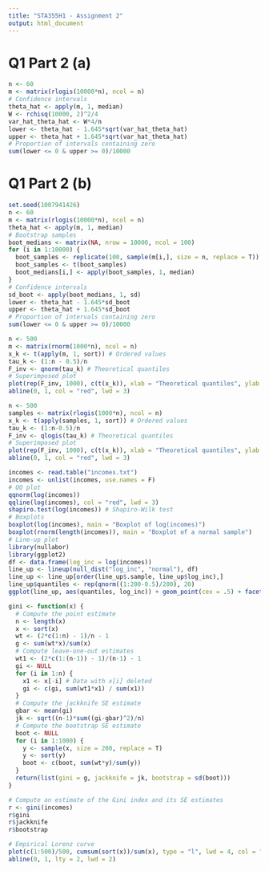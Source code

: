 ---
title: "STA355H1 - Assignment 2"
output: html_document
---

# Q1 Part 2 (a)

```{r}
n <- 60
m <- matrix(rlogis(10000*n), ncol = n)
# Confidence intervals
theta_hat <- apply(m, 1, median)
W <- rchisq(10000, 2)^2/4
var_hat_theta_hat <- W*4/n
lower <- theta_hat - 1.645*sqrt(var_hat_theta_hat)
upper <- theta_hat + 1.645*sqrt(var_hat_theta_hat)
# Proportion of intervals containing zero
sum(lower <= 0 & upper >= 0)/10000
```

# Q1 Part 2 (b)

```{r}
set.seed(1007941426)
n <- 60
m <- matrix(rlogis(10000*n), ncol = n)
theta_hat <- apply(m, 1, median)
# Bootstrap samples
boot_medians <- matrix(NA, nrow = 10000, ncol = 100)
for (i in 1:10000) {
  boot_samples <- replicate(100, sample(m[i,], size = n, replace = T))
  boot_samples <- t(boot_samples)
  boot_medians[i,] <- apply(boot_samples, 1, median)
}
# Confidence intervals
sd_boot <- apply(boot_medians, 1, sd)
lower <- theta_hat - 1.645*sd_boot
upper <- theta_hat + 1.645*sd_boot
# Proportion of intervals containing zero
sum(lower <= 0 & upper >= 0)/10000
```

```{r}
n <- 500
m <- matrix(rnorm(1000*n), ncol = n)
x_k <- t(apply(m, 1, sort)) # Ordered values
tau_k <- (1:n - 0.5)/n
F_inv <- qnorm(tau_k) # Theoretical quantiles
# Superimposed plot
plot(rep(F_inv, 1000), c(t(x_k)), xlab = "Theoretical quantiles", ylab = "Sample quantiles")
abline(0, 1, col = "red", lwd = 3)
```

```{r}
n <- 500
samples <- matrix(rlogis(1000*n), ncol = n)
x_k <- t(apply(samples, 1, sort)) # Ordered values
tau_k <- (1:n-0.5)/n
F_inv <- qlogis(tau_k) # Theoretical quantiles
# Superimposed plot
plot(rep(F_inv, 1000), c(t(x_k)), xlab = "Theoretical quantiles", ylab = "Sample quantiles")
abline(0, 1, col = "red", lwd = 3)
```

```{r}
incomes <- read.table("incomes.txt")
incomes <- unlist(incomes, use.names = F)
# QQ plot
qqnorm(log(incomes))
qqline(log(incomes), col = "red", lwd = 3)
shapiro.test(log(incomes)) # Shapiro-Wilk test
# Boxplots
boxplot(log(incomes), main = "Boxplot of log(incomes)")
boxplot(rnorm(length(incomes)), main = "Boxplot of a normal sample")
# Line-up plot
library(nullabor)
library(ggplot2)
df <- data.frame(log_inc = log(incomes))
line_up <- lineup(null_dist("log_inc", "normal"), df)
line_up <- line_up[order(line_up$.sample, line_up$log_inc),]
line_up$quantiles <- rep(qnorm((1:200-0.5)/200), 20)
ggplot(line_up, aes(quantiles, log_inc)) + geom_point(cex = .5) + facet_wrap(~ .sample) + labs(title = "Line-up of QQ-plots", x = "Quantiles", y = "Log(income)") + theme_minimal()
```

```{r}
gini <- function(x) {
  # Compute the point estimate
  n <- length(x)
  x <- sort(x)
  wt <- (2*c(1:n) - 1)/n - 1
  g <- sum(wt*x)/sum(x)
  # Compute leave-one-out estimates
  wt1 <- (2*c(1:(n-1)) - 1)/(n-1) - 1
  gi <- NULL
  for (i in 1:n) {
    x1 <- x[-i] # Data with x[i] deleted
    gi <- c(gi, sum(wt1*x1) / sum(x1))
  }
  # Compute the jackknife SE estimate
  gbar <- mean(gi)
  jk <- sqrt((n-1)*sum((gi-gbar)^2)/n)
  # Compute the bootstrap SE estimate
  boot <- NULL
  for (i in 1:1000) {
    y <- sample(x, size = 200, replace = T)
    y <- sort(y)
    boot <- c(boot, sum(wt*y)/sum(y))
  }
  return(list(gini = g, jackknife = jk, bootstrap = sd(boot)))
}

# Compute an estimate of the Gini index and its SE estimates
r <- gini(incomes)
r$gini
r$jackknife
r$bootstrap

# Empirical Lorenz curve
plot(c(1:500)/500, cumsum(sort(x))/sum(x), type = "l", lwd = 4, col = "red", xlab = "Cumulative proportion", ylab = "Quantile")
abline(0, 1, lty = 2, lwd = 2)
```

